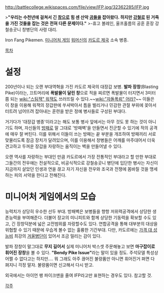 http://battlecollege.wikispaces.com/file/view/IFP.jpg/32362285/IFP.jpg

>'''"우리는 수천년에 걸쳐서 긴 [[창]]으로 힘 센 산악 [[곰]]들을 잡아왔다. 하지만 [[강철]]로 된 거죽을 가진 것들을 잡는 것은 전혀 다른 문제이다."'''
>-휴고 볼레인, 울프홀름의 공훈 훈장 강철송곳니 창병단의 사령 대리.

Iron Fang Pikemen. [[미니어처 게임]] [[워머신]]의 [[카도르 제국]] 소속 병종.

[[목차]]
= 설정 =
200년이나 되는 오랜 부대역혁을 가진 카도르 제국의 대장갑 보병. '''발파 장창'''(Blasting Pike)이라는, 끄트머리에 '''폭발물이 달린 창'''으로 적을 찌르면 폭발물이 터지면서 3미터쯤 되는 [[wiki:"스팀잭" 워잭]]도 쓰러뜨릴 수 있다.~~[[wiki:"자돌폭뢰" 어라?]]~~ 이들은 이 창을 이용해 워잭의 장갑판에 쑤셔박아서 틈을 벌리거나 민감한 관절 부위에 꽂아서 터트려 넘어뜨려 잡아내는 훈련을 받은 정예 병사들로 구성된 부대다.

거기다가 '대장갑 병종'이라고는 해도 보통 병사 앞에서는 아무 것도 못 하는 것이 아니기도 하며, 자신들의 [[방패]]로 말 그대로 '방패벽'을 만들면서 진군할 수 있기에 적의 공격에 매우 잘 버틴다. 이를 위해서 이들이 쓰는 방패는 끝 부분을 개조하여 방패끼리 서로 맞물리도록 잠금 장치가 달려있으며, 이를 이용해서 창병들은 어깨를 마주대어서 더욱 견고하고 두꺼운 장갑을 자랑하는 움직이는 벽을 만들어낼 수 있다.

오랜 역사를 자랑하는 부대인 만큼 카도르에서 가장 전통적인 부대라고 할 만한 부대로 그들간의 전우애는 전설적으로, 비공식적으로 강철송곳니 병단에 입단한 병사는 자신이 지금까지 살았던 인생과 연을 끊고 자기 자신을 전우와 조국과 전쟁에 몸바칠 것을 맹세하는 피의 서약을 한다고 전해진다.


= 미니어처 게임에서의 모습 =
능력치가 상당히 우수한 선두 부대. 방패벽은 보병들을 향항 저위력공격에서 상당한 생존능력을 부여해준다. 더불어 장교의 미니피트와 함께 상당한 기동력을 확보할 수도 있고, 긴 장창덕분에 넓은 교전범위를 자랑할수도 있다. 연합공격을 통해 대부분의 대상을 위협할 수 있기 때문에 우습게 볼수 없는 훌륭한 기간부대. 다만, 카도르에는 [[가격 대 성능비]] 최강의 [[겨울병단]]이 있어서 조금 밀리는 감이 있다.

발파 장창이 말그대로 '''무지 길어서''' 실제 미니어처 박스셋 주문해놓고 보면 '''마구잡이로 휘어진 장창'''을 볼 수 있다. '''"Bendy Pike Issue"'''라는 말이 있을 정도. 주석모델 특성상 어쩔 수 없다고는 하지만…. 뭐 그래도 아주 끊어진 불량품만 아니면 휘어진거 펴면 다 펴지니 걱정 말자. 불량품이면 신고해서 다시 받고.

외국에서는 아이언 팽 파이크맨을 줄여 IFP라고만 표현하는 경우도 있다. 참고할 것.

[[각주]]
